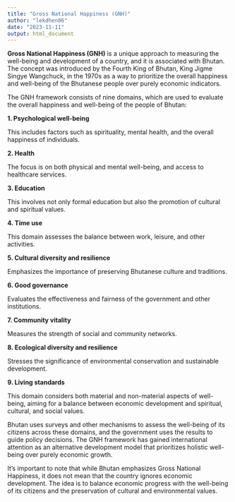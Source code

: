 ```yaml
---
title: "Gross National Happiness (GNH)"
author: "lekdhen06"
date: "2023-11-11"
output: html_document
---
```


**Gross National Happiness (GNH)** is a unique approach to measuring the well-being and development of a country, and it is associated with Bhutan. The concept was introduced by the Fourth King of Bhutan, King Jigme Singye Wangchuck, in the 1970s as a way to prioritize the overall happiness and well-being of the Bhutanese people over purely economic indicators.


The GNH framework consists of nine domains, which are used to evaluate the overall happiness and well-being of the people of Bhutan:


**1. Psychological well-being** 

This includes factors such as spirituality, mental health, and the overall happiness of individuals.


**2. Health** 

The focus is on both physical and mental well-being, and access to healthcare services.


**3. Education**

This involves not only formal education but also the promotion of cultural and spiritual values.


**4. Time use** 

This domain assesses the balance between work, leisure, and other activities.


**5. Cultural diversity and resilience** 

Emphasizes the importance of preserving Bhutanese culture and traditions.


**6. Good governance** 

Evaluates the effectiveness and fairness of the government and other institutions.


**7. Community vitality** 

Measures the strength of social and community networks.


**8. Ecological diversity and resilience**

Stresses the significance of environmental conservation and sustainable development.


**9. Living standards** 

This domain considers both material and non-material aspects of well-being, aiming for a balance between economic development and spiritual, cultural, and social values.


Bhutan uses surveys and other mechanisms to assess the well-being of its citizens across these domains, and the government uses the results to guide policy decisions. The GNH framework has gained international attention as an alternative development model that prioritizes holistic well-being over purely economic growth.


It's important to note that while Bhutan emphasizes Gross National Happiness, it does not mean that the country ignores economic development. The idea is to balance economic progress with the well-being of its citizens and the preservation of cultural and environmental values.
